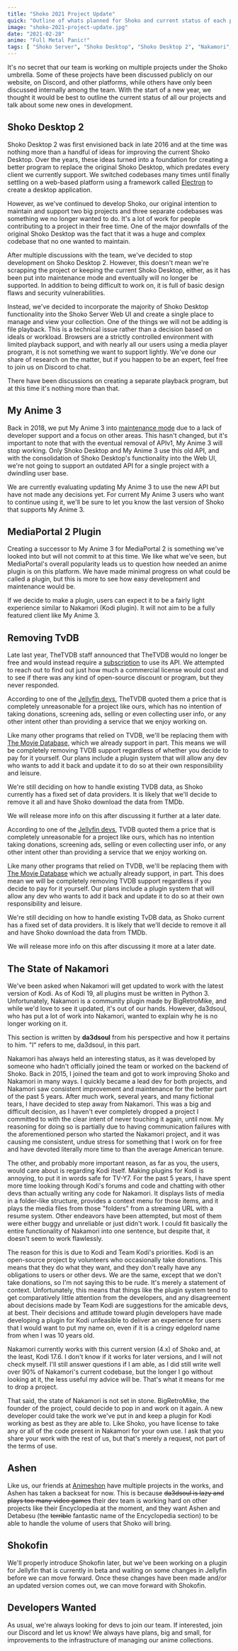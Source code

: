 ```yaml
---
title: "Shoko 2021 Project Update"
quick: "Outline of whats planned for Shoko and current status of each program/plugin."
image: "shoko-2021-project-update.jpg"
date: "2021-02-28"
anime: "Full Metal Panic!"
tags: [ "Shoko Server", "Shoko Desktop", "Shoko Desktop 2", "Nakamori", "My Anime 3", "Shokofin" ]
---
```


It's no secret that our team is working on multiple projects under the Shoko umbrella. Some of these projects have been
discussed publicly on our website, on Discord, and other platforms, while others have only been discussed internally
among the team. With the start of a new year, we thought it would be best to outline the current status of all our
projects and talk about some new ones in development.

## Shoko Desktop 2

Shoko Desktop 2 was first envisioned back in late 2016 and at the time was nothing more than a handful of ideas for
improving the current Shoko Desktop. Over the years, these ideas turned into a foundation for creating a better program
to replace the original Shoko Desktop, which predates every client we currently support. We switched codebases many
times until finally settling on a web-based platform using a framework called [Electron](https://www.electronjs.org/) to
create a desktop application.

However, as we've continued to develop Shoko, our original intention to maintain and support two big projects and three
separate codebases was something we no longer wanted to do. It's a lot of work for people contributing to a project in
their free time. One of the major downfalls of the original Shoko Desktop was the fact that it was a huge and complex
codebase that no one wanted to maintain.

After multiple discussions with the team, we've decided to stop development on Shoko Desktop 2. However, this doesn't
mean we're scrapping the project or keeping the current Shoko Desktop, either, as it has been put into maintenance mode
and eventually will no longer be supported. In addition to being difficult to work on, it is full of basic design flaws
and security vulnerabilities.

Instead, we've decided to incorporate the majority of Shoko Desktop functionality into the Shoko Server Web UI and
create a single place to manage and view your collection. One of the things we will not be adding is file playback. This
is a technical issue rather than a decision based on ideals or workload. Browsers are a strictly controlled environment
with limited playback support, and with nearly all our users using a media player program, it is not something we want
to support lightly. We've done our share of research on the matter, but if you happen to be an expert, feel free to join
us on Discord to chat.

There have been discussions on creating a separate playback program, but at this time it's nothing more than that.

## My Anime 3

Back in 2018, we put My Anime 3 into [maintenance mode](https://shokoanime.com/blog/my-anime-3-version-3-7-2-released/)
due to a lack of developer support and a focus on other areas. This hasn't changed, but it's important to note that with
the eventual removal of APIv1, My Anime 3 will stop working. Only Shoko Desktop and My Anime 3 use this old API, and
with the consolidation of Shoko Desktop's functionality into the Web UI, we're not going to support an outdated API for
a single project with a dwindling user base.

We are currently evaluating updating My Anime 3 to use the new API but have not made any decisions yet. For current My
Anime 3 users who want to continue using it, we'll be sure to let you know the last version of Shoko that supports My
Anime 3.

## MediaPortal 2 Plugin

Creating a successor to My Anime 3 for MediaPortal 2 is something we've looked into but will not commit to at this time.
We like what we've seen, but MediaPortal's overall popularity leads us to question how needed an anime plugin is on this
platform. We have made minimal progress on what could be called a plugin, but this is more to see how easy development
and maintenance would be.

If we decide to make a plugin, users can expect it to be a fairly light experience similar to Nakamori (Kodi plugin). It
will not aim to be a fully featured client like My Anime 3.

## Removing TvDB

Late last year, TheTVDB staff announced that TheTVDB would no longer be free and would instead require
a [subscription](https://thetvdb.com/subscribe) to use its API. We attempted to reach out to find out just how much a
commercial license would cost and to see if there was any kind of open-source discount or program, but they never
responded.

According to one of
the [Jellyfin devs](https://www.reddit.com/r/jellyfin/comments/jrvly5/thetvdb_new_api_and_licensing_model/gbwbom6),
TheTVDB quoted them a price that is completely unreasonable for a project like ours, which has no intention of taking
donations, screening ads, selling or even collecting user info, or any other intent other than providing a service that
we enjoy working on.

Like many other programs that relied on TVDB, we'll be replacing them
with [The Movie Database](https://www.themoviedb.org/?language=en-US), which we already support in part. This means we
will be completely removing TVDB support regardless of whether you decide to pay for it yourself. Our plans include a
plugin system that will allow any dev who wants to add it back and update it to do so at their own responsibility and
leisure.

We're still deciding on how to handle existing TVDB data, as Shoko currently has a fixed set of data providers. It is
likely that we'll decide to remove it all and have Shoko download the data from TMDb.

We will release more info on this after discussing it further at a later date.

According to one of
the [Jellyfin devs](https://www.reddit.com/r/jellyfin/comments/jrvly5/thetvdb_new_api_and_licensing_model/gbwbom6?utm_source=share&utm_medium=web2x&context=3),
TVDB quoted them a price that is completely unreasonable for a project like ours, which has no intention taking
donations, screening ads, selling or even collecting user info, or any other intent other than providing a service that
we enjoy working on.

Like many other programs that relied on TVDB, we'll be replacing them
with [The Movie Database](https://www.themoviedb.org/?language=en-US) which we actually already support, in part. This
does mean we will be completely removing TVDB support regardless if you decide to pay for it yourself. Our plans include
a plugin system that will allow any dev who wants to add it back and update it to do so at their own responsibility and
leisure.

We're still deciding on how to handle existing TvDB data, as Shoko current has a fixed set of data providers. It is
likely that we'll decide to remove it all and have Shoko download the data from TMDb.

We will release more info on this after discussing it more at a later date.

## The State of Nakamori

We've been asked when Nakamori will get updated to work with the latest version of Kodi. As of Kodi 19, all plugins must
be written in Python 3. Unfortunately, Nakamori is a community plugin made by BigRetroMike, and while we'd love to see
it updated, it's out of our hands. However, da3dsoul, who has put a lot of work into Nakamori, wanted to explain why he
is no longer working on it.

This section is written by **da3dsoul** from his perspective and how it pertains to him. "I" refers to me, da3dsoul, in
this part.

Nakamori has always held an interesting status, as it was developed by someone who hadn't officially joined the team or
worked on the backend of Shoko. Back in 2015, I joined the team and got to work improving Shoko and Nakamori in many
ways. I quickly became a lead dev for both projects, and Nakamori saw consistent improvement and maintenance for the
better part of the past 5 years. After much work, several years, and many fictional tears, I have decided to step away
from Nakamori. This was a big and difficult decision, as I haven't ever completely dropped a project I committed to with
the clear intent of never touching it again, until now. My reasoning for doing so is partially due to having
communication failures with the aforementioned person who started the Nakamori project, and it was causing me
consistent, undue stress for something that I work on for free and have devoted literally more time to than the average
American tenure.

The other, and probably more important reason, as far as you, the users, would care about is regarding Kodi itself.
Making plugins for Kodi is annoying, to put it in words safe for TV-Y7. For the past 5 years, I have spent more time
looking through Kodi's forums and code and chatting with other devs than actually writing any code for Nakamori. It
displays lists of media in a folder-like structure, provides a context menu for those items, and it plays the media
files from those "folders" from a streaming URL with a resume system. Other endeavors have been attempted, but most of
them were either buggy and unreliable or just didn't work. I could fit basically the entire functionality of Nakamori
into one sentence, but despite that, it doesn't seem to work flawlessly.

The reason for this is due to Kodi and Team Kodi's priorities. Kodi is an open-source project by volunteers who
occasionally take donations. This means that they do what they want, and they don't really have any obligations to users
or other devs. We are the same, except that we don't take donations, so I'm not saying this to be rude. It's merely a
statement of context. Unfortunately, this means that things like the plugin system tend to get comparatively little
attention from the developers, and any disagreement about decisions made by Team Kodi are suggestions for the amicable
devs, at best. Their decisions and attitude toward plugin developers have made developing a plugin for Kodi unfeasible
to deliver an experience for users that I would want to put my name on, even if it is a cringy edgelord name from when I
was 10 years old.

Nakamori currently works with this current version (4.x) of Shoko and, at the least, Kodi 17.6. I don't know if it works
for later versions, and I will not check myself. I'll still answer questions if I am able, as I did still write well
over 90% of Nakamori's current codebase, but the longer I go without looking at it, the less useful my advice will be.
That's what it means for me to drop a project.

That said, the state of Nakamori is not set in stone. BigRetroMike, the founder of the project, could decide to pop in
and work on it again. A new developer could take the work we've put in and keep a plugin for Kodi working as best as
they are able to. Like Shoko, you have license to take any or all of the code present in Nakamori for your own use. I
ask that you share your work with the rest of us, but that's merely a request, not part of the terms of use.

## Ashen

Like us, our friends at [Animeshon](https://animeshon.com/) have multiple projects in the works, and Ashen has taken a
backseat for now. This is because ~~da3dsoul is lazy and plays too many video games~~ their dev team is working hard on
other projects like their Encyclopedia at the moment, and they want Ashen and Detabesu (the ~~terrible~~ fantastic name
of the Encyclopedia section) to be able to handle the volume of users that Shoko will bring.

## Shokofin

We'll properly introduce Shokofin later, but we've been working on a plugin for Jellyfin that is currently in beta and
waiting on some changes in Jellyfin before we can move forward. Once these changes have been made and/or an updated
version comes out, we can move forward with Shokofin.

## Developers Wanted

As usual, we're always looking for devs to join our team. If interested, join our Discord and let us know! We always
have plans, big and small, for improvements to the infrastructure of managing our anime collections.
